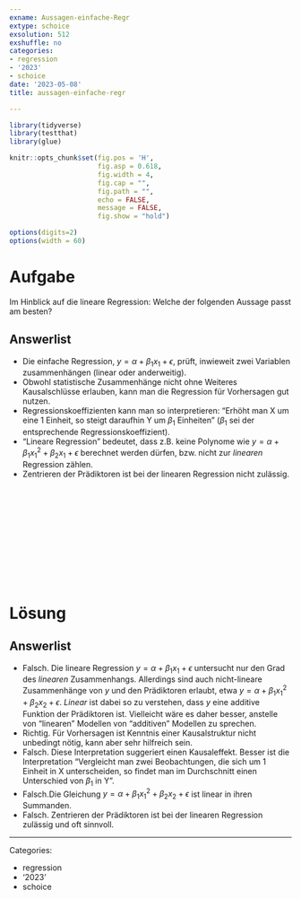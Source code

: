 ```yaml
---
exname: Aussagen-einfache-Regr
extype: schoice
exsolution: 512
exshuffle: no
categories:
- regression
- '2023'
- schoice
date: '2023-05-08'
title: aussagen-einfache-regr

---
```





```r
library(tidyverse)
library(testthat)
library(glue)

```


```r
knitr::opts_chunk$set(fig.pos = 'H',
                      fig.asp = 0.618,
                      fig.width = 4,
                      fig.cap = "", 
                      fig.path = "",
                      echo = FALSE,
                      message = FALSE,
                      fig.show = "hold")
```


```r
options(digits=2)
options(width = 60)
```





# Aufgabe

Im Hinblick auf die lineare Regression: 
Welche der folgenden Aussage passt am besten?


Answerlist
----------
* Die einfache Regression, $y=\alpha + \beta_1x_1 + \epsilon$, prüft, inwieweit zwei Variablen zusammenhängen (linear oder anderweitig).
* Obwohl statistische Zusammenhänge nicht ohne Weiteres Kausalschlüsse erlauben, kann man die Regression für Vorhersagen gut nutzen.
* Regressionskoeffizienten kann man so interpretieren: "Erhöht man X um eine 1 Einheit, so steigt daraufhin Y um $\beta_1$ Einheiten" ($\beta_1$ sei der entsprechende Regressionskoeffizient).
* "Lineare Regression" bedeutet, dass z.B. keine Polynome wie $y= \alpha + \beta_1 x_1^2 + \beta_2 x_1 + \epsilon$ berechnet werden dürfen, bzw. nicht zur *linearen* Regression zählen.
* Zentrieren der Prädiktoren ist bei der linearen Regression nicht zulässig.



</br>
</br>
</br>
</br>
</br>
</br>
</br>
</br>
</br>
</br>

# Lösung


Answerlist
----------


* Falsch. Die lineare Regression $y=\alpha + \beta_1x_1 + \epsilon$ untersucht nur den Grad des *linearen* Zusammenhangs. Allerdings sind auch nicht-lineare Zusammenhänge von $y$ und den Prädiktoren erlaubt, etwa $y=\alpha + \beta_1x_1^2 + \beta_2x_2 + \epsilon$. *Linear* ist dabei so zu verstehen, dass $y$ eine additive Funktion der Prädiktoren ist. Vielleicht wäre es daher besser, anstelle von "linearen" Modellen von "additiven" Modellen zu sprechen.
* Richtig. Für Vorhersagen ist Kenntnis einer Kausalstruktur nicht unbedingt nötig, kann aber sehr hilfreich sein.
* Falsch. Diese Interpretation suggeriert einen Kausaleffekt. Besser ist die Interpretation "Vergleicht man zwei Beobachtungen, die sich um 1 Einheit in X unterscheiden, so findet man im Durchschnitt einen Unterschied von $\beta_1$ in Y".
* Falsch.Die Gleichung $y= \alpha + \beta_1 x_1^2 + \beta_2 x_2 + \epsilon$ ist linear in ihren Summanden.
* Falsch. Zentrieren der Prädiktoren ist bei der linearen Regression zulässig und oft sinnvoll.







---

Categories: 

- regression
- '2023'
- schoice

